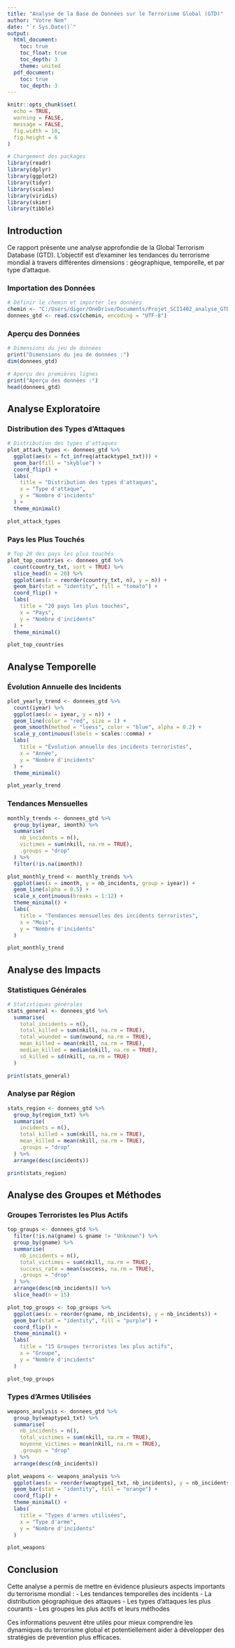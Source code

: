```yaml
---
title: "Analyse de la Base de Données sur le Terrorisme Global (GTD)"
author: "Votre Nom"
date: "`r Sys.Date()`"
output:
  html_document:
    toc: true
    toc_float: true
    toc_depth: 3
    theme: united
  pdf_document:
    toc: true
    toc_depth: 3
---
```


```r
knitr::opts_chunk$set(
  echo = TRUE,
  warning = FALSE,
  message = FALSE,
  fig.width = 10,
  fig.height = 6
)

# Chargement des packages
library(readr)
library(dplyr)
library(ggplot2)
library(tidyr)
library(scales)
library(viridis)
library(skimr)
library(tibble)
```

## Introduction

Ce rapport présente une analyse approfondie de la Global Terrorism Database (GTD). L'objectif est d'examiner les tendances du terrorisme mondial à travers différentes dimensions : géographique, temporelle, et par type d'attaque.

### Importation des Données

```r
# Définir le chemin et importer les données
chemin <- "C:/Users/digor/OneDrive/Documents/Projet_SCI1402_analyse_GTD/data/raw/globalterrorismdb_0718dist.csv"
donnees_gtd <- read.csv(chemin, encoding = "UTF-8")
```

### Aperçu des Données

```r
# Dimensions du jeu de données
print("Dimensions du jeu de données :")
dim(donnees_gtd)

# Aperçu des premières lignes
print("Aperçu des données :")
head(donnees_gtd)
```

## Analyse Exploratoire

### Distribution des Types d'Attaques

```r
# Distribution des types d'attaques
plot_attack_types <- donnees_gtd %>%
  ggplot(aes(x = fct_infreq(attacktype1_txt))) +
  geom_bar(fill = "skyblue") +
  coord_flip() +
  labs(
    title = "Distribution des types d'attaques",
    x = "Type d'attaque",
    y = "Nombre d'incidents"
  ) +
  theme_minimal()

plot_attack_types
```

### Pays les Plus Touchés

```r
# Top 20 des pays les plus touchés
plot_top_countries <- donnees_gtd %>%
  count(country_txt, sort = TRUE) %>%
  slice_head(n = 20) %>%
  ggplot(aes(x = reorder(country_txt, n), y = n)) +
  geom_bar(stat = "identity", fill = "tomato") +
  coord_flip() +
  labs(
    title = "20 pays les plus touchés",
    x = "Pays",
    y = "Nombre d'incidents"
  ) +
  theme_minimal()

plot_top_countries
```

## Analyse Temporelle

### Évolution Annuelle des Incidents

```r
plot_yearly_trend <- donnees_gtd %>%
  count(iyear) %>%
  ggplot(aes(x = iyear, y = n)) +
  geom_line(color = "red", size = 1) +
  geom_smooth(method = "loess", color = "blue", alpha = 0.2) +
  scale_y_continuous(labels = scales::comma) +
  labs(
    title = "Évolution annuelle des incidents terroristes",
    x = "Année",
    y = "Nombre d'incidents"
  ) +
  theme_minimal()

plot_yearly_trend
```

### Tendances Mensuelles

```r
monthly_trends <- donnees_gtd %>%
  group_by(iyear, imonth) %>%
  summarise(
    nb_incidents = n(),
    victimes = sum(nkill, na.rm = TRUE),
    .groups = "drop"
  ) %>%
  filter(!is.na(imonth))

plot_monthly_trend <- monthly_trends %>%
  ggplot(aes(x = imonth, y = nb_incidents, group = iyear)) +
  geom_line(alpha = 0.5) +
  scale_x_continuous(breaks = 1:12) +
  theme_minimal() +
  labs(
    title = "Tendances mensuelles des incidents terroristes",
    x = "Mois",
    y = "Nombre d'incidents"
  )

plot_monthly_trend
```

## Analyse des Impacts

### Statistiques Générales

```r
# Statistiques générales
stats_general <- donnees_gtd %>%
  summarise(
    total_incidents = n(),
    total_killed = sum(nkill, na.rm = TRUE),
    total_wounded = sum(nwound, na.rm = TRUE),
    mean_killed = mean(nkill, na.rm = TRUE),
    median_killed = median(nkill, na.rm = TRUE),
    sd_killed = sd(nkill, na.rm = TRUE)
  )

print(stats_general)
```

### Analyse par Région

```r
stats_region <- donnees_gtd %>%
  group_by(region_txt) %>%
  summarise(
    incidents = n(),
    total_killed = sum(nkill, na.rm = TRUE),
    mean_killed = mean(nkill, na.rm = TRUE),
    .groups = "drop"
  ) %>%
  arrange(desc(incidents))

print(stats_region)
```

## Analyse des Groupes et Méthodes

### Groupes Terroristes les Plus Actifs

```r
top_groups <- donnees_gtd %>%
  filter(!is.na(gname) & gname != "Unknown") %>%
  group_by(gname) %>%
  summarise(
    nb_incidents = n(),
    total_victimes = sum(nkill, na.rm = TRUE),
    success_rate = mean(success, na.rm = TRUE),
    .groups = "drop"
  ) %>%
  arrange(desc(nb_incidents)) %>%
  slice_head(n = 15)

plot_top_groups <- top_groups %>%
  ggplot(aes(x = reorder(gname, nb_incidents), y = nb_incidents)) +
  geom_bar(stat = "identity", fill = "purple") +
  coord_flip() +
  theme_minimal() +
  labs(
    title = "15 Groupes terroristes les plus actifs",
    x = "Groupe",
    y = "Nombre d'incidents"
  )

plot_top_groups
```

### Types d'Armes Utilisées

```r
weapons_analysis <- donnees_gtd %>%
  group_by(weaptype1_txt) %>%
  summarise(
    nb_incidents = n(),
    total_victimes = sum(nkill, na.rm = TRUE),
    moyenne_victimes = mean(nkill, na.rm = TRUE),
    .groups = "drop"
  ) %>%
  arrange(desc(nb_incidents))

plot_weapons <- weapons_analysis %>%
  ggplot(aes(x = reorder(weaptype1_txt, nb_incidents), y = nb_incidents)) +
  geom_bar(stat = "identity", fill = "orange") +
  coord_flip() +
  theme_minimal() +
  labs(
    title = "Types d'armes utilisées",
    x = "Type d'arme",
    y = "Nombre d'incidents"
  )

plot_weapons
```

## Conclusion

Cette analyse a permis de mettre en évidence plusieurs aspects importants du terrorisme mondial :
- Les tendances temporelles des incidents
- La distribution géographique des attaques
- Les types d'attaques les plus courants
- Les groupes les plus actifs et leurs méthodes

Ces informations peuvent être utiles pour mieux comprendre les dynamiques du terrorisme global et potentiellement aider à développer des stratégies de prévention plus efficaces.